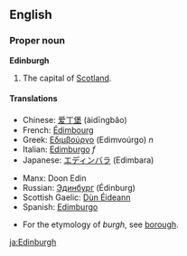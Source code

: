 ==English==

===Proper noun===
{{wikipedia}}
'''Edinburgh'''

# The capital of [[Scotland]].

====Translations====
{{top}}
*Chinese: [[爱丁堡]] (àidīngbăo)
*French: [[Édimbourg]]
*Greek: [[Εδιμβούργο]] (Edimvoúrgo) ''n''
*Italian: [[Edimburgo]] ''f''
*Japanese: [[エディンバラ]] (Edimbara)
{{mid}}
*Manx: Doon Edin
*Russian: [[Эдинбург]] (Édinburg) {{m}}
*Scottish Gaelic: [[Dùn Éideann]]
*Spanish: [[Edimburgo]] {{m}}
{{bottom}}

*For the etymology of ''burgh'', see [[borough]].

[[ja:Edinburgh]]